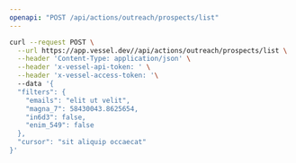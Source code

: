 ```yaml
---
openapi: "POST /api/actions/outreach/prospects/list"
---
```


<RequestExample>

```bash Request
curl --request POST \
  --url https://app.vessel.dev//api/actions/outreach/prospects/list \
  --header 'Content-Type: application/json' \
  --header 'x-vessel-api-token: ' \
  --header 'x-vessel-access-token: '\ 
  --data '{
  "filters": {
    "emails": "elit ut velit",
    "magna_7": 58430043.8625654,
    "in6d3": false,
    "enim_549": false
  },
  "cursor": "sit aliquip occaecat"
}'
```

</RequestExample>


      